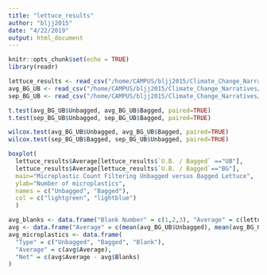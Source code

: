 ```yaml
---
title: "lettuce_results"
author: "bljj2015"
date: "4/22/2019"
output: html_document
---
```


```r
knitr::opts_chunk$set(echo = TRUE)
library(readr)
```

```r
lettuce_results <- read_csv("/home/CAMPUS/bljj2015/Climate_Change_Narratives/student_folders/Lai/microplastics/lettuce_results.csv")
avg_BG_UB <- read_csv("/home/CAMPUS/bljj2015/Climate_Change_Narratives/student_folders/Lai/microplastics/avg_BG_UB.csv")
sep_BG_UB <- read_csv("/home/CAMPUS/bljj2015/Climate_Change_Narratives/student_folders/Lai/microplastics/separate_BG_UB.csv")
```

```r
t.test(avg_BG_UB$Unbagged, avg_BG_UB$Bagged, paired=TRUE)
t.test(sep_BG_UB$Unbagged, sep_BG_UB$Bagged, paired=TRUE)
```

```r
wilcox.test(avg_BG_UB$Unbagged, avg_BG_UB$Bagged, paired=TRUE)
wilcox.test(sep_BG_UB$Bagged, sep_BG_UB$Unbagged, paired=TRUE)
```

```r
boxplot(
  lettuce_results$Average[lettuce_results$`U.B. / Bagged` =="UB"], 
  lettuce_results$Average[lettuce_results$`U.B. / Bagged`=="BG"],
  main="Microplastic Count Filtering Unbagged versus Bagged Lettuce",
  ylab="Number of microplastics",
  names = c("Unbagged", "Bagged"),
  col = c("lightgreen", "lightblue")
  )
```

```r
avg_blanks <- data.frame("Blank Number" = c(1,2,3), "Average" = c(lettuce_results$Average[21], lettuce_results$Average[22], lettuce_results$Average[23]))
avg <- data.frame("Average" = c(mean(avg_BG_UB$Unbagged), mean(avg_BG_UB$Bagged), mean(avg_blanks$Average)), "Blanks" = c(mean(avg_blanks$Average), mean(avg_blanks$Average), mean(avg_blanks$Average)))
avg_microplastics <- data.frame(
  "Type" = c("Unbagged", "Bagged", "Blank"), 
  "Average" = c(avg$Average),
  "Net" = c(avg$Average - avg$Blanks)
)
```